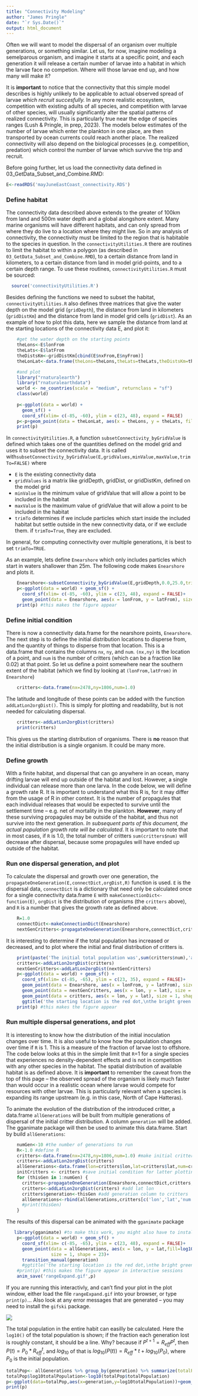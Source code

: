 ```yaml
---
title: "Connectivity Modeling"
author: "James Pringle"
date: "`r Sys.Date()`"
output: html_document
---
```


Often we will want to model the dispersal of an organism over multiple generations, or something similar. Let us, for now, imagine modeling a semelparous organism, and imagine it starts at a specific point, and each generation it will release a certain number of larvae into a habitat in which the larvae face no competion. Where will those larvae end up, and how many will make it?

It is **important** to notice that the connectivity that this simple model describes is highly unlikely to be applicable to actual observed spread of larvae *which recruit succesfully.* In any more realistic ecosystem, competition with existing adults of all species, and competition with larvae of other species, will usually significantly alter the spatial patterns of realized connectivity. This is particularly true near the edge of species ranges (Lush & Pringle, in prep, 2023). The models below estimates of the number of larvae which enter the plankton in one place, are then transported by ocean currents could reach another place. The realized connectivity will also depend on the biological processes (e.g. competition, predation) which control the number of larvae which survive the trip and recruit.

Before going further, let us load the connectivity data defined in 03_GetData_Subset_and_Combine.RMD:

```r
E<-readRDS('mayJuneEastCoast_connectivity.RDS')
```

### Define habitat

The connectivity data described above extends to the greater of 100km from land and 500m water depth and a global alongshore extent. Many marine organisms will have different habitats, and can only spread from where they do live to a location where they might live. So in any analysis of connectivity, the connectivity must be limited to the region that is habitable to the species in question. In the `connectivityUtilities.R` there are routines to limit the habitat to within a polygon (as described in `03_GetData_Subset_and_Combine.RMD`), to a certain distance from land in kilometers, to a certain distance from land in model grid-points, and to a certain depth range. To use these routines, `connectivityUtilities.R` must be sourced:

```r
  source('connectivityUtilities.R')
```

Besides defining the functions we need to subset the habitat, `connectivityUtilities.R` also defines three matrices that give the water depth on the model grid (`gridDepth`), the distance from land in kilometers (`gridDistKm`) and the distance from land in model grid cells (`gridDist`). As an example of how to plot this data, here we sample the distance from land at the starting locations of the connectivity data E, and plot it:

```r
    #get the water depth on the starting points
    theLons<-E$lonFrom
    theLats<-E$latFrom
    theDistsKm<-gridDistKm[cbind(E$nxFrom,E$nyFrom)]
    theLonLat<-data.frame(theLons=theLons,theLats=theLats,theDistsKm=theDistsKm)

    #and plot
    library("rnaturalearth")
    library("rnaturalearthdata")
    world <- ne_countries(scale = "medium", returnclass = "sf")
    class(world)
    
    p<-ggplot(data = world) +
      geom_sf() +
      coord_sf(xlim= c(-85, -60), ylim = c(23, 48), expand = FALSE)
    p<-p+geom_point(data = theLonLat, aes(x = theLons, y = theLats, fill=theDistsKm,colour=theDistsKm), size = 1, shape = 23)
    print(p)
```

In `connectivityUtilities.R`, a function `subsetConnectivity_byGridValue` is defined which takes one of the quantities defined on the model grid and uses it to subset the connectivity data. It is called with`subsetConnectivity_byGridValue(E,gridValues,minValue,maxValue,trimTo=FALSE)` where

-   `E` is the existing connectivity data
-   `gridValues` is a matrix like gridDepth, gridDist, or gridDistKm, defined on the model grid
-   `minValue` is the minimum value of gridValue that will allow a point to be included in the habitat
-   `maxValue` is the maximum value of gridValue that will allow a point to be included in the habitat
-   `trimTo` determines if we include particles which start inside the included habitat but settle outside in the new connectivity data, or if we exclude them. if `trimTo=True`, they are excluded.

In general, for computing connectivity over multiple generations, it is best to set `trimTo=TRUE`.

As an example, lets define `Enearshore` which only includes particles which start in waters shallower than 25m. The following code makes `Enearshore` and plots it.

```r
    Enearshore<-subsetConnectivity_byGridValue(E,gridDepth,0.0,25.0,trimTo=TRUE)
    p<-ggplot(data = world) + geom_sf() + 
      coord_sf(xlim= c(-85, -60), ylim = c(23, 48), expand = FALSE)+
      geom_point(data = Enearshore, aes(x = lonFrom, y = latFrom), size = 1, shape = 23, fill = "green",color='green')
    print(p) #this makes the figure appear
```

### Define initial condition

There is now a connectivity data.frame for the nearshore points, `Enearshore`. The next step is to define the initial distribution locations to disperse from, and the quantity of things to disperse from that location. This is a data.frame that contains the columns `nx`, `ny`, and `num`. `(nx,ny)` is the location of a point, and `num` is the number of critters (which can be a fraction like 0.02) at that point. So let us define a point somewhere near the southern extent of the habitat (which we find by looking at `(lonFrom,latFrom)` in `Enearshore`)

```r
    critters<-data.frame(nx=2478,ny=1806,num=1.0)
```

The latitude and longitude of these points can be added with the function `addLatLon2orgDist()`. This is simply for plotting and readability, but is not needed for calculating dispersal.

```r
    critters<-addLatLon2orgDist(critters)
    print(critters)
```

This gives us the starting distribution of organisms. There is **no** reason that the initial distribution is a single organism. It could be many more.

### Define growth

With a finite habitat, and dispersal that can go anywhere in an ocean, many drifting larvae will end up outside of the habitat and lost. However, a single individual can release more than one larva. In the code below, we will define a growth rate R. It is important to understand what this R is, for it may differ from the usage of R in other context. It is the number of propagules that each individual releases that would be expected to survive until the settlement time -- e.g. net of mortality in the plankton. **However**, many of these surviving propagules may be outside of the habitat, and thus not survive into the next generation. *In subsequent parts of this document, the actual population growth rate will be calculated*. It is important to note that in most cases, if `R` is 1.0, the total number of critters `sum(critters$num)` will decrease after dispersal, because some propagules will have ended up outside of the habitat.

### Run one dispersal generation, and plot

To calculate the dispersal and growth over one generation, the `propagateOneGeneration(E,connectDict,orgDist,R)` function is used. `E` is the dispersal data, `connectDict` is a dictionary that need only be calculated once for a single connectivity data.frame `E` with `makeConnectionDict<-function(E)`, `orgDist` is the distribution of organisms (the `critters` above), and `R` is a number that gives the growth rate as defined above.

```r
    R=1.0
    connectDict<-makeConnectionDict(Enearshore)
    nextGenCritters<-propagateOneGeneration(Enearshore,connectDict,critters,R)
```

It is interesting to determine if the total population has increased or decreased, and to plot where the initial and final distribution of critters is.

```r
    print(paste('The initial total population was',sum(critters$num),'and after one generation there are',sum(nextGenCritters$num)))
    critters<-addLatLon2orgDist(critters)
    nextGenCritters<-addLatLon2orgDist(nextGenCritters)
    p<-ggplot(data = world) + geom_sf() + 
      coord_sf(xlim= c(-85, -65), ylim = c(23, 35), expand = FALSE)+
      geom_point(data = Enearshore, aes(x = lonFrom, y = latFrom), size = 1, shape = 23, fill = "seagreen",color='seagreen',alpha=0.2)+
      geom_point(data = nextGenCritters, aes(x = lon, y = lat), size = 1, shape = 23, fill = "green",color='green')+
      geom_point(data = critters, aes(x = lon, y = lat), size = 1, shape = 23, fill = "red",color='red')+
      ggtitle('the starting location is the red dot,\nthe bright green is the distribution after 1 generation,\nand the dark green is the habitat')
    print(p) #this makes the figure appear

```

### Run multiple dispersal generations, and plot

It is interesting to know how the distribution of the initial inoculation changes over time. It is also useful to know how the population changes over time if `R` is 1. This is a measure of the fraction of larvae lost to offshore. The code below looks at this in the simple limit that `R`=1 for a single species that experiences no density-dependent effects and is not in competition with any other species in the habitat. The spatial distribution of available habitat is as defined above. It is **important** to remember the caveat from the top of this page -- the observed spread of the organism is likely much faster than would occur in a realistic ocean where larvae would compete for resources with other larvae. This is particularly relevant when a species is expanding its range upstream (e.g. in this case, North of Cape Hatteras).

To animate the evolution of the distribution of the introduced critter, a data.frame `allGenerations` will be built from multiple generations of dispersal of the initial critter distribution. A column `generation` will be added. The gganimate package will then be used to animate this data.frame. Start by build `allGenerations`:

```r
    numGen<-10 #the number of generations to run
    R<-1.0 #define R 
    critters<-data.frame(nx=2478,ny=1806,num=1.0) #make initial critter distribution
    critters<-addLatLon2orgDist(critters)
    allGenerations<-data.frame(lon=critters$lon,lat=critters$lat,num=critters$num,generation=0) #put initial condition into allGenerations
    initCritters <- critters #save initial condition for latter plotting
    for (thisGen in 1:numGen) {
      critters<-propagateOneGeneration(Enearshore,connectDict,critters,R) #advance critters one generation
      critters<-addLatLon2orgDist(critters) #add lat lon
      critters$generation<-thisGen #add generation column to critters
      allGenerations<-rbind(allGenerations,critters[c('lon','lat','num','generation')])
      #print(thisGen)
    }
```

The results of this dispersal can be animated with the `gganimate` package

```r
   library(gganimate) #to make this work, you might also have to install the gifski library
    p<-ggplot(data = world) + geom_sf() + 
      coord_sf(xlim= c(-85, -65), ylim = c(23, 48), expand = FALSE)+
      geom_point(data = allGenerations, aes(x = lon, y = lat,fill=log10(num),colour=log10(num)), 
                 size = 1, shape = 23)+
      transition_manual(generation)
      #ggtitle('the starting location is the red dot,\nthe bright green is the distribution after 1 generation,\nand the dark green is the habitat')
    #print(p) #this makes the figure appear in interactive sessions
    anim_save('rangeExpand.gif',p)
```

If you are running this interactivly, and can't find your plot in the plot window, either load the file `rangeExpand.gif` into your browser, or type `print(p)`... Also look at any error messages that are generated -- you may need to install the `gifski` package.

![](rangeExpand.gif)

The total population in the entire habit can easilly be calculated. Here the `log10()` of the total population is shown; if the fraction each generation lost is roughly constant, it should be a line. Why? because if $P^{t+1}=R_{eff}P^t$, then $P(t)=P_0*R_{eff}^t$, and $log_{10}$ of that is $log_{10}(P(t))=R_{eff}*t+log_{10}(P_0)$, where $P_0$ is the initial population.

```r
totalPop<- allGenerations %>% group_by(generation) %>% summarize(totalPopulation=sum(num))
totalPop$log10totalPopulation<-log10(totalPop$totalPopulation)
p<-ggplot(data=totalPop,aes(x=generation,y=log10totalPopulation))+geom_line()+geom_point()
print(p)
```
